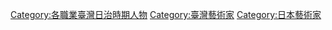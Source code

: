 [[Category:各職業臺灣日治時期人物|Category:各職業臺灣日治時期人物]]
[[Category:臺灣藝術家|Category:臺灣藝術家]]
[[Category:日本藝術家|Category:日本藝術家]]